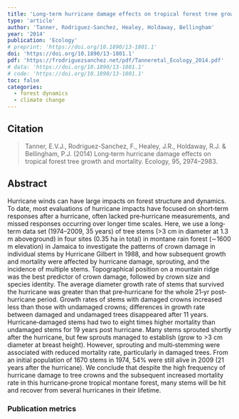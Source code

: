 ```yaml
---
title: 'Long‐term hurricane damage effects on tropical forest tree growth and mortality'
type: 'article'
author: 'Tanner, Rodriguez-Sanchez, Healey, Holdaway, Bellingham'
year: '2014'
publication: 'Ecology'
# preprint: 'https://doi.org/10.1890/13-1801.1'
doi: 'https://doi.org/10.1890/13-1801.1'
pdf: 'https://frodriguezsanchez.net/pdf/Tanneretal_Ecology_2014.pdf'
# data: 'https://doi.org/10.1890/13-1801.1'
# code: 'https://doi.org/10.1890/13-1801.1'
toc: false
categories: 
  - forest dynamics
  - climate change
---
```


## Citation

> Tanner, E.V.J., Rodriguez-Sanchez, F., Healey, J.R., Holdaway, R.J. & Bellingham, P.J. (2014) Long‐term hurricane damage effects on tropical forest tree growth and mortality. Ecology, 95, 2974–2983.

## Abstract

<jats:p>Hurricane winds can have large impacts on forest structure and dynamics. To date, most evaluations of hurricane impacts have focused on short‐term responses after a hurricane, often lacked pre‐hurricane measurements, and missed responses occurring over longer time scales. Here, we use a long‐term data set (1974–2009, 35 years) of tree stems (&gt;3 cm in diameter at 1.3 m aboveground) in four sites (0.35 ha in total) in montane rain forest (∼1600 m elevation) in Jamaica to investigate the patterns of crown damage in individual stems by Hurricane Gilbert in 1988, and how subsequent growth and mortality were affected by hurricane damage, sprouting, and the incidence of multiple stems. Topographical position on a mountain ridge was the best predictor of crown damage, followed by crown size and species identity. The average diameter growth rate of stems that survived the hurricane was greater than that pre‐hurricane for the whole 21‐yr post‐hurricane period. Growth rates of stems with damaged crowns increased less than those with undamaged crowns; differences in growth rate between damaged and undamaged trees disappeared after 11 years. Hurricane‐damaged stems had two to eight times higher mortality than undamaged stems for 19 years post hurricane. Many stems sprouted shortly after the hurricane, but few sprouts managed to establish (grow to &gt;3 cm diameter at breast height). However, sprouting and multi‐stemming were associated with reduced mortality rate, particularly in damaged trees. From an initial population of 1670 stems in 1974, 54% were still alive in 2009 (21 years after the hurricane). We conclude that despite the high frequency of hurricane damage to tree crowns and the subsequent increased mortality rate in this hurricane‐prone tropical montane forest, many stems will be hit and recover from several hurricanes in their lifetime.</jats:p>

### Publication metrics

<br>

<span class="__dimensions_badge_embed__" data-doi="10.1890/13-1801.1" data-hide-zero-citations="true" data-legend="always"></span><script async src="https://badge.dimensions.ai/badge.js" charset="utf-8"></script>

<script type='text/javascript' src='https://d1bxh8uas1mnw7.cloudfront.net/assets/embed.js'></script><div data-badge-details="right" data-badge-type="medium-donut" data-doi="10.1890/13-1801.1" data-hide-no-mentions="true" class="altmetric-embed"></div>

<div class="scite-badge" data-doi="10.1890/13-1801.1" data-layout="horizontal" data-show-zero="false" data-show-labels="true"></div><link rel="stylesheet" type="text/css" href="https://cdn.scite.ai/badge/scite-badge-latest.min.css"><script async type="application/javascript" src="https://cdn.scite.ai/badge/scite-badge-latest.min.js"></script>

